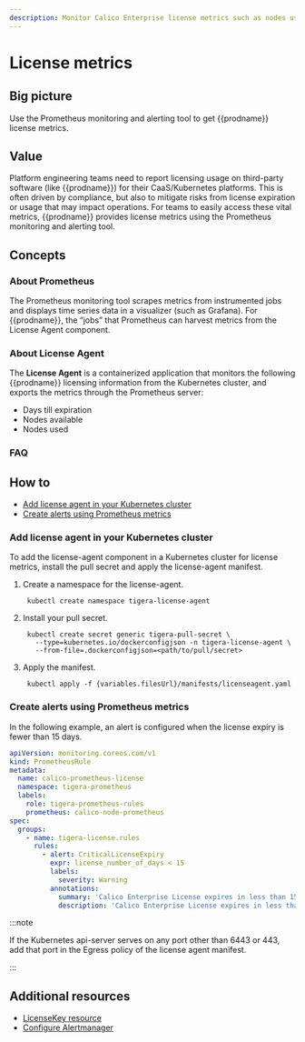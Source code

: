 ```yaml
---
description: Monitor Calico Enterprise license metrics such as nodes used, nodes available, and days until license expires.
---
```


# License metrics


## Big picture

Use the Prometheus monitoring and alerting tool to get {{prodname}} license metrics.

## Value

Platform engineering teams need to report licensing usage on third-party software (like {{prodname}}) for their CaaS/Kubernetes platforms. This is often driven by compliance, but also to mitigate risks from license expiration or usage that may impact operations. For teams to easily access these vital metrics, {{prodname}} provides license metrics using the Prometheus monitoring and alerting tool.

## Concepts

### About Prometheus

The Prometheus monitoring tool scrapes metrics from instrumented jobs and displays time series data in a visualizer (such as Grafana). For {{prodname}}, the “jobs” that Prometheus can harvest metrics from the License Agent component.

### About License Agent

The **License Agent** is a containerized application that monitors the following {{prodname}} licensing information from the Kubernetes cluster, and exports the metrics through the Prometheus server:

- Days till expiration
- Nodes available
- Nodes used

### FAQ

<License />

## How to

- [Add license agent in your Kubernetes cluster](#add-license-agent-in-your-kubernetes-cluster)
- [Create alerts using Prometheus metrics](#create-alerts-using-prometheus-metrics)

### Add license agent in your Kubernetes cluster

To add the license-agent component in a Kubernetes cluster for license metrics, install the pull secret and apply the license-agent manifest.

1. Create a namespace for the license-agent.
   ```
    kubectl create namespace tigera-license-agent
   ```
1. Install your pull secret.
   ```
    kubectl create secret generic tigera-pull-secret \
      --type=kubernetes.io/dockerconfigjson -n tigera-license-agent \
      --from-file=.dockerconfigjson=<path/to/pull/secret>
   ```
1. Apply the manifest.
   ```
    kubectl apply -f {variables.filesUrl}/manifests/licenseagent.yaml
   ```

### Create alerts using Prometheus metrics

In the following example, an alert is configured when the license expiry is fewer than 15 days.

```yaml
apiVersion: monitoring.coreos.com/v1
kind: PrometheusRule
metadata:
  name: calico-prometheus-license
  namespace: tigera-prometheus
  labels:
    role: tigera-prometheus-rules
    prometheus: calico-node-prometheus
spec:
  groups:
    - name: tigera-license.rules
      rules:
        - alert: CriticalLicenseExpiry
          expr: license_number_of_days < 15
          labels:
            severity: Warning
          annotations:
            summary: 'Calico Enterprise License expires in less than 15 days'
            description: 'Calico Enterprise License expires in less than 15 days'
```

:::note

If the Kubernetes api-server serves on any port other than 6443 or 443, add that port in the Egress policy of the license agent manifest.

:::

## Additional resources

- [LicenseKey resource](../../../reference/resources/licensekey.mdx)
- [Configure Alertmanager](../prometheus/alertmanager.mdx)
